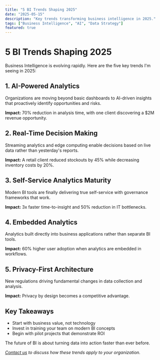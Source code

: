 ```yaml
---
title: "5 BI Trends Shaping 2025"
date: "2025-05-15"
description: "Key trends transforming business intelligence in 2025."
tags: ["Business Intelligence", "AI", "Data Strategy"]
featured: true
---
```


# 5 BI Trends Shaping 2025

Business Intelligence is evolving rapidly. Here are the five key trends I'm seeing in 2025:

## 1. AI-Powered Analytics

Organizations are moving beyond basic dashboards to AI-driven insights that proactively identify opportunities and risks.

**Impact:** 70% reduction in analysis time, with one client discovering a $2M revenue opportunity.

## 2. Real-Time Decision Making

Streaming analytics and edge computing enable decisions based on live data rather than yesterday's reports.

**Impact:** A retail client reduced stockouts by 45% while decreasing inventory costs by 20%.

## 3. Self-Service Analytics Maturity

Modern BI tools are finally delivering true self-service with governance frameworks that work.

**Impact:** 3x faster time-to-insight and 50% reduction in IT bottlenecks.

## 4. Embedded Analytics

Analytics built directly into business applications rather than separate BI tools.

**Impact:** 60% higher user adoption when analytics are embedded in workflows.

## 5. Privacy-First Architecture

New regulations driving fundamental changes in data collection and analysis.

**Impact:** Privacy by design becomes a competitive advantage.

## Key Takeaways

- Start with business value, not technology
- Invest in training your team on modern BI concepts  
- Begin with pilot projects that demonstrate ROI

The future of BI is about turning data into action faster than ever before.

*[Contact us](/contact) to discuss how these trends apply to your organization.*

